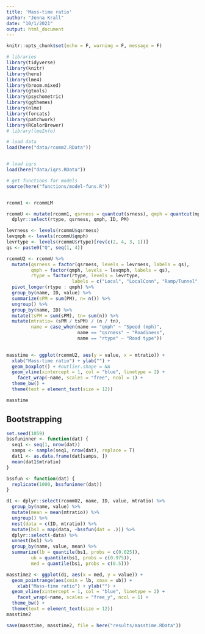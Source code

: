 ```yaml
---
title: 'Mass-time ratio'
author: "Jenna Krall"
date: "10/1/2021"
output: html_document
---
```


```r
knitr::opts_chunk$set(echo = F, warning = F, message = F)
```

```r
# libraries
library(tidyverse)
library(knitr)
library(here)
library(lme4)
library(broom.mixed)
library(gtools)
library(psychometric)
library(ggthemes)
library(nlme)
library(forcats)
library(patchwork)
library(RColorBrewer)
# library(lmeInfo)

```


```r
# load data
load(here("data/rcomm2.RData"))


# load iqrs
load(here("data/iqrs.RData"))

# get functions for models
source(here("functions/model-funs.R"))


rcomm1 <- rcommLM

```


```r
rcommU <- mutate(rcomm1, qsrness = quantcut(srness), qmph = quantcut(mph)) %>%
  dplyr::select(rtype, qsrness, qmph, ID, PM) 

levrness <- levels(rcommU$qsrness)
levqmph <- levels(rcommU$qmph)
levrtype <- levels(rcommU$rtype)[rev(c(2, 4, 3, 1))]
qs <- paste0("Q", seq(1, 4))

rcommU2 <- rcommU %>%
  mutate(qsrness = factor(qsrness, levels = levrness, labels = qs),
         qmph = factor(qmph, levels = levqmph, labels = qs),
         rtype = factor(rtype, levels = levrtype,
                        labels = c("Local", "LocalConn", "Ramp/Tunnel", "Highway"))) %>%
  pivot_longer(rtype : qmph) %>%
  group_by(name, ID, value) %>%
  summarize(sPM = sum(PM), n= n()) %>%
  ungroup() %>%
  group_by(name, ID) %>%
  mutate(tsPM = sum(sPM), tn= sum(n)) %>%
  mutate(mtratio= (sPM / tsPM) / (n / tn),
         name = case_when(name == "qmph" ~ "Speed (mph)",
                          name == "qsrness" ~ "Roadiness",
                          name == "rtype" ~ "Road type")) 
  

masstime <- ggplot(rcommU2, aes(y = value, x = mtratio)) + 
  xlab("Mass-time ratio") + ylab("") + 
  geom_boxplot() + #outlier.shape = NA
  geom_vline(xintercept = 1, col = "blue", linetype = 2) +
    facet_wrap(~name, scales = "free", ncol = 1) +
  theme_bw() +
  theme(text = element_text(size = 12))

masstime
```

## Bootstrapping

```r
set.seed(1059)
bssfuninner <- function(dat) {
  seq1 <- seq(1, nrow(dat))
  samps <- sample(seq1, nrow(dat), replace = T)
  dat1 <- as.data.frame(dat[samps, ])
  mean(dat1$mtratio)
}

bssfun <- function(dat) {
  replicate(1000, bssfuninner(dat))
}

d1 <- dplyr::select(rcommU2, name, ID, value, mtratio) %>%
  group_by(name, value) %>%
  mutate(mean = mean(mtratio)) %>%
  ungroup() %>%
  nest(data = c(ID, mtratio)) %>%
  mutate(bs1 = map(data, ~bssfun(dat = .))) %>%
  dplyr::select(-data) %>%
  unnest(bs1) %>%
  group_by(name, value, mean) %>%
  summarize(lb = quantile(bs1, probs = c(0.025)),
         ub = quantile(bs1, probs = c(0.975)),
         med = quantile(bs1, probs = c(0.5)))
```


```r
masstime2 <- ggplot(d1, aes(x = med, y = value)) +
  geom_pointrange(aes(xmin = lb, xmax = ub)) +
    xlab("Mass-time ratio") + ylab("") + 
  geom_vline(xintercept = 1, col = "blue", linetype = 2) +
    facet_wrap(~name, scales = "free_y", ncol = 1) +
  theme_bw() +
  theme(text = element_text(size = 12))
masstime2 
```


```r
save(masstime, masstime2, file = here("results/masstime.RData"))  
```
